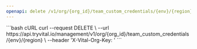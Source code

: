 ```yaml
---
openapi: delete /v1/org/{org_id}/team_custom_credentials/{env}/{region}
---
```



<OrgManagementAPI />


<RequestExample>
```bash cURL
curl --request DELETE \
  --url https://api.tryvital.io/management/v1/org/{org_id}/team_custom_credentials/{env}/{region} \
  --header 'X-Vital-Org-Key: <api-key>'
```
</RequestExample>
